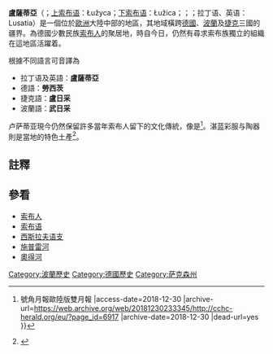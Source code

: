 
{{Infobox settlement
| native_name      = <small>''Lausitz'', ''Łużyce'', ''Łužica'', ''Łužyca'', ''Lužice''</small>
| native_name_lang = de, pl, hsb, dsb, cs
| settlement_type  = Historical region 
| image_map        = Location LUS2.svg
| mapsize          = 270px
| image_shield     = Coat of arms of the Lusatias.svg
| subdivision_type = 國家
| subdivision_name = {{flag|Germany}}<br />{{flag|Poland}}
| seat_type        = 最大城市
| seat             = [[Cottbus|Cottbus/Chóśebuz]]
| timezone         = [[Central_European_Time|CET]]
| utc_offset       = +1
| timezone_DST     = [[Central_European_Summer_Time|CEST]]
| utc_offset_DST   = +2
}}

'''盧薩蒂亞'''（{{lang-de|Lausitz}}；[[上索布语|上索布语]]：Łužyca；[[下索布语|下索布语]]：Łužica；{{lang-pl|Łużyce}}；{{lang-cz|Lužice}}；拉丁语、英语：Lusatia）是一個位於[[歐洲|歐洲]]大陸中部的地區，其地域橫跨[[德國|德國]]、[[波蘭|波蘭]]及[[捷克|捷克]]三國的疆界。為德國少數民族[[索布人|索布人]]的聚居地，時自今日，仍然有尋求索布族獨立的組織在這地區活躍着。

根據不同語言可音譯為
*拉丁语及英語：'''盧薩蒂亞'''
*德語：'''勞西茨'''
*捷克語：'''盧日采'''
*波蘭語：'''武日采'''

卢萨蒂亚現今仍然保留許多當年索布人留下的文化傳統，像是{{link-de|復活節騎行|Osterreiten}}<ref>{{Cite web |url=http://cchc-herald.org/eu/?page_id=6917 |title=專題: 世界各地風俗掠影{{!}} 號角月報歐陸版雙月報 |access-date=2018-12-30 |archive-url=https://web.archive.org/web/20181230233345/http://cchc-herald.org/eu/?page_id=6917 |archive-date=2018-12-30 |dead-url=yes }}</ref>。湛蓝彩服与陶器則是當地的特色土產<ref>{{Cite web |url=http://www.gotovisa.com/type14/2004-1/200411816-332.html |title=华夏留学在线：德国新亮点：德雷斯顿嘉年华 吃喝玩乐过耶诞 |accessdate=2006-09-17 |archive-date=2006-09-17 |archive-url=https://web.archive.org/web/20060917092718/http://www.gotovisa.com/type14/2004-1/200411816-332.html |dead-url=yes }}</ref>。

==註釋==
{{reflist}}

==參看==
* [[索布人|索布人]]
* [[索布语|索布语]]
* [[西斯拉夫语支|西斯拉夫语支]]
* [[施普雷河|施普雷河]]
* [[奧得河|奧得河]]

{{Authority control}}
{{europe-geo-stub}}

[[Category:波蘭歷史|Category:波蘭歷史]]
[[Category:德國歷史|Category:德國歷史]]
[[Category:萨克森州|Category:萨克森州]]